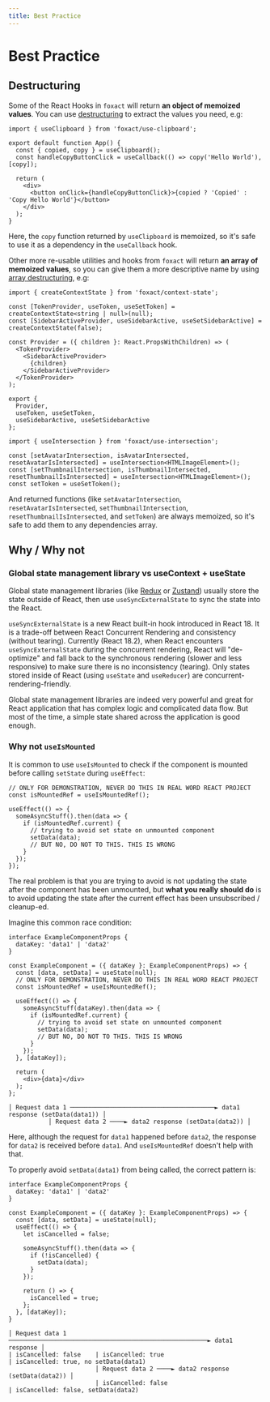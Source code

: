 ```yaml
---
title: Best Practice
---
```


# Best Practice

## Destructuring

Some of the React Hooks in `foxact` will return **an object of memoized values**. You can use [destructuring](https://developer.mozilla.org/en-US/docs/Web/JavaScript/Reference/Operators/Destructuring_assignment) to extract the values you need, e.g:

```tsx copy
import { useClipboard } from 'foxact/use-clipboard';

export default function App() {
  const { copied, copy } = useClipboard();
  const handleCopyButtonClick = useCallback(() => copy('Hello World'), [copy]);

  return (
    <div>
      <button onClick={handleCopyButtonClick}>{copied ? 'Copied' : 'Copy Hello World'}</button>
    </div>
  );
}
```

Here, the `copy` function returned by `useClipboard` is memoized, so it's safe to use it as a dependency in the `useCallback` hook.

Other more re-usable utilities and hooks from `foxact` will return **an array of memoized values**, so you can give them a more descriptive name by using [array destructuring](https://developer.mozilla.org/en-US/docs/Web/JavaScript/Reference/Operators/Destructuring_assignment#Array_destructuring), e.g:

```tsx filename="src/context/provider.tsx" copy
import { createContextState } from 'foxact/context-state';

const [TokenProvider, useToken, useSetToken] = createContextState<string | null>(null);
const [SidebarActiveProvider, useSidebarActive, useSetSidebarActive] = createContextState(false);

const Provider = ({ children }: React.PropsWithChildren) => (
  <TokenProvider>
    <SidebarActiveProvider>
      {children}
    </SidebarActiveProvider>
  </TokenProvider>
);

export {
  Provider,
  useToken, useSetToken,
  useSidebarActive, useSetSidebarActive
};
```
  
```tsx filename="src/App.tsx" copy
import { useIntersection } from 'foxact/use-intersection';

const [setAvatarIntersection, isAvatarIntersected, resetAvatarIsIntersected] = useIntersection<HTMLImageElement>();
const [setThumbnailIntersection, isThumbnailIntersected, resetThumbnailIsIntersected] = useIntersection<HTMLImageElement>();
const setToken = useSetToken();
```

And returned functions (like `setAvatarIntersection`, `resetAvatarIsIntersected`, `setThumbnailIntersection`, `resetThumbnailIsIntersected`, and `setToken`) are always memoized, so it's safe to add them to any dependencies array.

## Why / Why not

### Global state management library vs useContext + useState

Global state management libraries (like [Redux](https://redux.js.org/) or [Zustand](https://github.com/pmndrs/zustand)) usually store the state outside of React, then use `useSyncExternalState` to sync the state into the React.

`useSyncExternalState` is a new React built-in hook introduced in React 18. It is a trade-off between React Concurrent Rendering and consistency (without tearing). Currently (React 18.2), when React encounters `useSyncExternalState` during the concurrent rendering, React will "de-optimize" and fall back to the synchronous rendering (slower and less responsive) to make sure there is no inconsistency (tearing). Only states stored inside of React (using `useState` and `useReducer`) are concurrent-rendering-friendly.

Global state management libraries are indeed very powerful and great for React application that has complex logic and complicated data flow. But most of the time, a simple state shared across the application is good enough.

### Why not `useIsMounted`

It is common to use `useIsMounted` to check if the component is mounted before calling `setState` during `useEffect`:

```tsx
// ONLY FOR DEMONSTRATION, NEVER DO THIS IN REAL WORD REACT PROJECT
const isMountedRef = useIsMountedRef();

useEffect(() => {
  someAsyncStuff().then(data => {
    if (isMountedRef.current) {
      // trying to avoid set state on unmounted component
      setData(data);
      // BUT NO, DO NOT TO THIS. THIS IS WRONG
    }
  });
});
```

The real problem is that you are trying to avoid is not updating the state after the component has been unmounted, but **what you really should do** is to avoid updating the state after the current effect has been unsubscribed / cleanup-ed.

Imagine this common race condition:

```tsx
interface ExampleComponentProps {
  dataKey: 'data1' | 'data2'
}

const ExampleComponent = ({ dataKey }: ExampleComponentProps) => {
  const [data, setData] = useState(null);
  // ONLY FOR DEMONSTRATION, NEVER DO THIS IN REAL WORD REACT PROJECT
  const isMountedRef = useIsMountedRef();

  useEffect(() => {
    someAsyncStuff(dataKey).then(data => {
      if (isMountedRef.current) {
        // trying to avoid set state on unmounted component
        setData(data);
        // BUT NO, DO NOT TO THIS. THIS IS WRONG
      }
    });
  }, [dataKey]);

  return (
    <div>{data}</div>
  );
};
```

```
│ Request data 1 ────────────────────────────────────────► data1 response (setData(data1)) │
           │ Request data 2 ────► data2 response (setData(data2)) │
```

Here, although the request for `data1` happened before `data2`, the response for `data2` is received before `data1`. And `useIsMountedRef` doesn't help with that.

To properly avoid `setData(data1)` from being called, the correct pattern is:

```tsx
interface ExampleComponentProps {
  dataKey: 'data1' | 'data2'
}

const ExampleComponent = ({ dataKey }: ExampleComponentProps) => {
  const [data, setData] = useState(null);
  useEffect(() => {
    let isCancelled = false;

    someAsyncStuff().then(data => {
      if (!isCancelled) {
        setData(data);
      }
    });

    return () => {
      isCancelled = true;
    };
  }, [dataKey]);
}
```

```
│ Request data 1 ───────────────────────────────────────────────────────► data1 response │
| isCancelled: false    | isCancelled: true                                              | isCancelled: true, no setData(data1)
                        │ Request data 2 ────► data2 response (setData(data2)) │
                        | isCancelled: false                                   | isCancelled: false, setData(data2)
```


